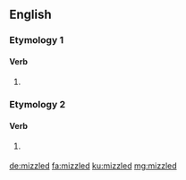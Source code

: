 ==English==

===Etymology 1===

====Verb====
{{head|en|verb form}}

# {{en-past of|mizzle}}

===Etymology 2===

====Verb====
{{head|en|verb form}}

# {{label|en|humorous}} {{deliberate misspelling of|misled|lang=en}}

[[de:mizzled]]
[[fa:mizzled]]
[[ku:mizzled]]
[[mg:mizzled]]